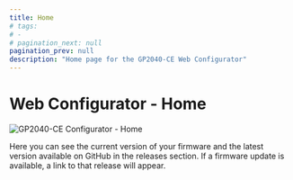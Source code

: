 ```yaml
---
title: Home
# tags:
# -
# pagination_next: null
pagination_prev: null
description: "Home page for the GP2040-CE Web Configurator"
---
```


# Web Configurator - Home

![GP2040-CE Configurator - Home](../../assets/images/gpc-home.png)

Here you can see the current version of your firmware and the latest version available on GitHub in the releases section. If a firmware update is available, a link to that release will appear.
